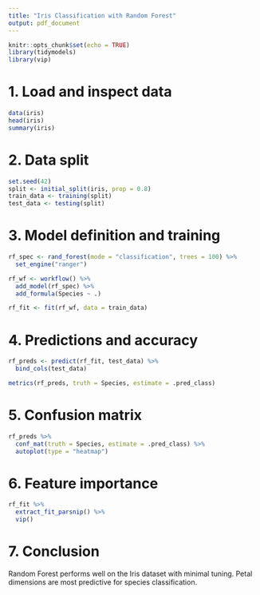 ```yaml
---
title: "Iris Classification with Random Forest"
output: pdf_document
---
```


```r
knitr::opts_chunk$set(echo = TRUE)
library(tidymodels)
library(vip)
```

# 1. Load and inspect data
```r
data(iris)
head(iris)
summary(iris)
```

# 2. Data split
```r
set.seed(42)
split <- initial_split(iris, prop = 0.8)
train_data <- training(split)
test_data <- testing(split)
```

# 3. Model definition and training
```r
rf_spec <- rand_forest(mode = "classification", trees = 100) %>%
  set_engine("ranger")

rf_wf <- workflow() %>%
  add_model(rf_spec) %>%
  add_formula(Species ~ .)

rf_fit <- fit(rf_wf, data = train_data)
```

# 4. Predictions and accuracy
```r
rf_preds <- predict(rf_fit, test_data) %>%
  bind_cols(test_data)

metrics(rf_preds, truth = Species, estimate = .pred_class)
```

# 5. Confusion matrix
```r
rf_preds %>%
  conf_mat(truth = Species, estimate = .pred_class) %>%
  autoplot(type = "heatmap")
```

# 6. Feature importance
```r
rf_fit %>%
  extract_fit_parsnip() %>%
  vip()
```

# 7. Conclusion
Random Forest performs well on the Iris dataset with minimal tuning. Petal dimensions are most predictive for species classification.
